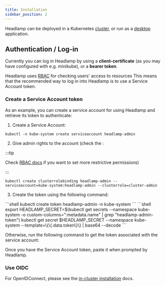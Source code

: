 ```yaml
---
title: Installation
sidebar_position: 2
---
```


Headlamp can be deployed in a Kubernetes [cluster](./in-cluster/index.md), or run as a [desktop](./desktop/index.mdx) application.

## Authentication / Log-in

Currently you can log in Headlamp by using a **client-certificate** (as you may have configured with e.g. minikube), or a **bearer token**.

Headlamp uses [RBAC](https://kubernetes.io/docs/reference/access-authn-authz/rbac) for checking users' access to resources This means that the
recommended way to log in into Headlamp is to use a Service Account token.

### Create a Service Account token

As an example, you can create a service account for using Headlamp and retrieve its token to
authenticate:

1. Create a Service Account:

```shell
kubectl -n kube-system create serviceaccount headlamp-admin
```

2. Give admin rights to the account (check the
   :

:::tip

Check [RBAC docs](https://kubernetes.io/docs/reference/access-authn-authz/rbac) if you want to set more
   restrictive permissions)

:::

```shell
kubectl create clusterrolebinding headlamp-admin --serviceaccount=kube-system:headlamp-admin --clusterrole=cluster-admin
```

3. Create the token using the following command:


<Tabs>
  <TabItem value="apple" label="Kubernetes 1.24+" default>
    ```shell
   kubectl create token headlamp-admin -n kube-system
   ```
  </TabItem>
  <TabItem value="orange" label="Older versions">
    ```shell
   export HEADLAMP_SECRET=$(kubectl get secrets --namespace kube-system -o custom-columns=":metadata.name" | grep "headlamp-admin-token")
   kubectl get secret $HEADLAMP_SECRET --namespace kube-system --template=\{\{.data.token\}\} | base64 --decode
   ```
  </TabItem>
</Tabs>



Otherwise, run the following command to get the token associated with the service account:



Once you have the Service Account token, paste it when prompted by Headlamp.

### Use OIDC

For OpenIDConnect, please see the [in-cluster installation](./in-cluster/oidc.md) docs.
